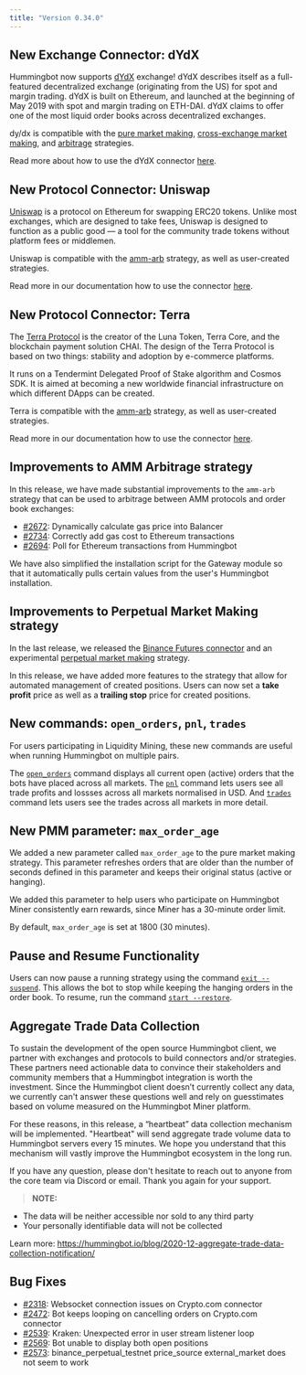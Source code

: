 ```yaml
---
title: "Version 0.34.0"
---
```


## New Exchange Connector: dYdX

Hummingbot now supports [dYdX](https://dydx.exchange/) exchange! dYdX describes itself as a full-featured decentralized exchange (originating from the US) for spot and margin trading. dYdX is built on Ethereum, and launched at the beginning of May 2019 with spot and margin trading on ETH-DAI. dYdX claims to offer one of the most liquid order books across decentralized exchanges.

dy/dx is compatible with the [pure market making](/strategies/pure-market-making/), [cross-exchange market making](/strategies/cross-exchange-market-making/), and [arbitrage](/strategies/arbitrage/) strategies.

Read more about how to use the dYdX connector [here](/exchange-connectors/dydx/).

## New Protocol Connector: Uniswap

[Uniswap](https://uniswap.org/) is a protocol on Ethereum for swapping ERC20 tokens. Unlike most exchanges, which are designed to take fees, Uniswap is designed to function as a public good — a tool for the community trade tokens without platform fees or middlemen.

Uniswap is compatible with the [amm-arb](/strategies/amm-arb/) strategy, as well as user-created strategies.

Read more in our documentation how to use the connector [here](/protocol-connectors/uniswap).

## New Protocol Connector: Terra

The [Terra Protocol](https://terra.money/) is the creator of the Luna Token, Terra Core, and the blockchain payment solution CHAI. The design of the Terra Protocol is based on two things: stability and adoption by e-commerce platforms.

It runs on a Tendermint Delegated Proof of Stake algorithm and Cosmos SDK. It is aimed at becoming a new worldwide financial infrastructure on which different DApps can be created.

Terra is compatible with the [amm-arb](/strategies/amm-arb/) strategy, as well as user-created strategies.

Read more in our documentation how to use the connector [here](/protocol-connectors/terra).

## Improvements to AMM Arbitrage strategy

In this release, we have made substantial improvements to the `amm-arb` strategy that can be used to arbitrage between AMM protocols and order book exchanges:

- [#2672](https://github.com/CoinAlpha/hummingbot/issues/2672): Dynamically calculate gas price into Balancer
- [#2734](https://github.com/CoinAlpha/hummingbot/issues/2734): Correctly add gas cost to Ethereum transactions
- [#2694](https://github.com/CoinAlpha/hummingbot/issues/2694): Poll for Ethereum transactions from Hummingbot

We have also simplified the installation script for the Gateway module so that it automatically pulls certain values from the user's Hummingbot installation.

## Improvements to Perpetual Market Making strategy

In the last release, we released the [Binance Futures connector](/exchange-connectors/binance-futures/) and an experimental [perpetual market making](https://docs.hummingbot.io/strategies/perpetual-market-making/) strategy.

In this release, we have added more features to the strategy that allow for automated management of created positions. Users can now set a **take profit** price as well as a **trailing stop** price for created positions.

## New commands: `open_orders`, `pnl`, `trades`

For users participating in Liquidity Mining, these new commands are useful when running Hummingbot on multiple pairs.

The [`open_orders`](/operation/command-ref/#open_orders) command displays all current open (active) orders that the bots have placed across all markets. The [`pnl`](/operation/command-ref/#pnl) command lets users see all trade profits and lossses across all markets normalised in USD. And [`trades`](/operation/command-ref/#trades) command lets users see the trades across all markets in more detail.

## New PMM parameter: `max_order_age`

We added a new parameter called `max_order_age` to the pure market making strategy. This parameter refreshes orders that are older than the number of seconds defined in this parameter and keeps their original status (active or hanging).

We added this parameter to help users who participate on Hummingbot Miner consistently earn rewards, since Miner has a 30-minute order limit.

By default, `max_order_age` is set at 1800 (30 minutes).

## Pause and Resume Functionality

Users can now pause a running strategy using the command [`exit --suspend`](/operation/command-ref/#exit---suspend). This allows the bot to stop while keeping the hanging orders in the order book. To resume, run the command [`start --restore`](/operation/command-ref/#start---restore).

## Aggregate Trade Data Collection

To sustain the development of the open source Hummingbot client, we partner with exchanges and protocols to build connectors and/or strategies. These partners need actionable data to convince their stakeholders and community members that a Hummingbot integration is worth the investment. Since the Hummingbot client doesn’t currently collect any data, we currently can't answer these questions well and rely on guesstimates based on volume measured on the Hummingbot Miner platform.

For these reasons, in this release, a “heartbeat” data collection mechanism will be implemented. "Heartbeat" will send aggregate trade volume data to Hummingbot servers every 15 minutes. We hope you understand that this mechanism will vastly improve the Hummingbot ecosystem in the long run.

If you have any question, please don't hesitate to reach out to anyone from the core team via Discord or email. Thank you again for your support.

> **NOTE:**

- The data will be neither accessible nor sold to any third party
- Your personally identifiable data will not be collected

Learn more: https://hummingbot.io/blog/2020-12-aggregate-trade-data-collection-notification/

## Bug Fixes

- [#2318](https://github.com/CoinAlpha/hummingbot/issues/2318): Websocket connection issues on Crypto.com connector
- [#2472](https://github.com/CoinAlpha/hummingbot/issues/2472): Bot keeps looping on cancelling orders on Crypto.com connector
- [#2539](https://github.com/CoinAlpha/hummingbot/issues/2539): Kraken: Unexpected error in user stream listener loop
- [#2569](https://github.com/CoinAlpha/hummingbot/issues/2569): Bot unable to display both open positions
- [#2573](https://github.com/CoinAlpha/hummingbot/issues/2573): binance_perpetual_testnet price_source external_market does not seem to work

